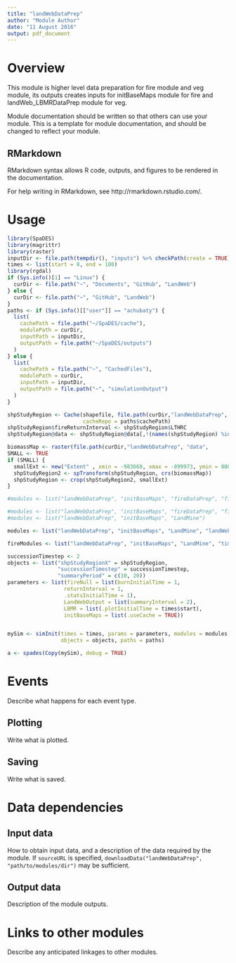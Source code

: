 ```yaml
---
title: "landWebDataPrep"
author: "Module Author"
date: "11 August 2016"
output: pdf_document
---
```


# Overview

This module is higher level data preparation for fire module and veg module, its outputs creates inputs for initBaseMaps module for fire and landWeb_LBMRDataPrep module for veg.

Module documentation should be written so that others can use your module.
This is a template for module documentation, and should be changed to reflect your module.

## RMarkdown

RMarkdown syntax allows R code, outputs, and figures to be rendered in the documentation.

For help writing in RMarkdown, see http://rmarkdown.rstudio.com/.

# Usage

```r
library(SpaDES)
library(magrittr)
library(raster)
inputDir <- file.path(tempdir(), "inputs") %>% checkPath(create = TRUE)
times <- list(start = 0, end = 100)
library(rgdal)
if (Sys.info()[1] == "Linux") {
  curDir <- file.path("~", "Documents", "GitHub", "LandWeb")
} else {
  curDir <- file.path("~", "GitHub", "LandWeb")
}
paths <- if (Sys.info()[["user"]] == "achubaty") {
  list(
    cachePath = file.path("~/SpaDES/cache"),
    modulePath = curDir,
    inputPath = inputDir,
    outputPath = file.path("~/SpaDES/outputs")
  )
} else {
  list(
    cachePath = file.path("~", "CachedFiles"),
    modulePath = curDir,
    inputPath = inputDir,
    outputPath = file.path("~", "simulationOutput")
  )
}

shpStudyRegion <- Cache(shapefile, file.path(curDir,"landWebDataPrep", "data", "shpLandWEB.shp"),
                        cacheRepo = paths$cachePath)
shpStudyRegion$fireReturnInterval <- shpStudyRegion$LTHRC
shpStudyRegion@data <- shpStudyRegion@data[,!(names(shpStudyRegion) %in% "ECODISTRIC")]

biomassMap <- raster(file.path(curDir,"landWebDataPrep", "data",                               "NFI_MODIS250m_kNN_Structure_Biomass_TotalLiveAboveGround_v0.tif"))
SMALL <- TRUE
if (SMALL) {
  smallExt <- new("Extent" , xmin = -983660, xmax = -899973, ymin = 8007529, ymax = 8085986)
  shpStudyRegion2 <- spTransform(shpStudyRegion, crs(biomassMap))
  shpStudyRegion <- crop(shpStudyRegion2, smallExt)
}

#modules <- list("landWebDataPrep", "initBaseMaps", "fireDataPrep", "fireNull", "landWeb_LBMRDataPrep", "LBMR")

#modules <- list("landWebDataPrep", "initBaseMaps", "fireDataPrep", "fireNull")
#modules <- list("landWebDataPrep", "initBaseMaps", "LandMine")

modules <- list("landWebDataPrep", "initBaseMaps", "LandMine", "landWeb_LBMRDataPrep", "LBMR", "timeSinceFire", "LandWebOutput")

fireModules <- list("landWebDataPrep", "initBaseMaps", "LandMine", "timeSinceFire", "LandWebOutput")

successionTimestep <- 2
objects <- list("shpStudyRegionX" = shpStudyRegion,
                "successionTimestep" = successionTimestep,
                "summaryPeriod" = c(10, 20))
parameters <- list(fireNull = list(burnInitialTime = 1,
                  returnInterval = 1,
                  .statsInitialTime = 1),
                  LandWebOutput = list(summaryInterval = 2),
                  LBMR = list(.plotInitialTime = times$start),
                  initBaseMaps = list(.useCache = TRUE))


mySim <- simInit(times = times, params = parameters, modules = modules,
                 objects = objects, paths = paths)

a <- spades(Copy(mySim), debug = TRUE)
```

# Events

Describe what happens for each event type.

## Plotting

Write what is plotted.

## Saving

Write what is saved.

# Data dependencies

## Input data

How to obtain input data, and a description of the data required by the module.
If `sourceURL` is specified, `downloadData("landWebDataPrep", "path/to/modules/dir")` may be sufficient.

## Output data

Description of the module outputs.

# Links to other modules

Describe any anticipated linkages to other modules.

